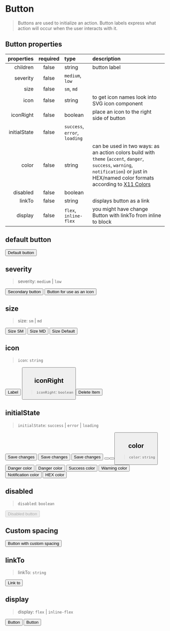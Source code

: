 
<Meta title="Components/Button" component={Button} />

# Button

> Buttons are used to initialize an action. Button labels express what action will occur when the user interacts with it.

## Button properties

|   properties | required | type                                                           | description                                                                                                                                                                                                                            |
| -----------: | :------: | :------------------------------------------------------------- | :------------------------------------------------------------------------------------------------------------------------------------------------------------------------------------------------------------------------------------- |
|     children |  false   | string                                                         | button label                                                                                                                                                                                                                           |
|     severity |  false   | <code>medium</code>, <code>low</code>                          |                                                                                                                                                                                                                                        |
|         size |  false   | <code>sm</code>, <code>md</code>                               |                                                                                                                                                                                                                                        |
|         icon |  false   | string                                                         | to get icon names look into SVG icon component                                                                                                                                                                                         |
|    iconRight |  false   | boolean                                                        | place an icon to the right side of button                                                                                                                                                                                              |
| initialState |  false   | <code>success</code>, <code>error</code>, <code>loading</code> |                                                                                                                                                                                                                                        |
|        color |  false   | string                                                         | can be used in two ways: as an action colors build with `theme` (`accent`, `danger`, `success`, `warning`, `notification`) or just in HEX/named color formats according to [X11 Colors](https://en.wikipedia.org/wiki/X11_color_names) |
|     disabled |  false   | boolean                                                        |                                                                                                                                                                                                                                        |
|       linkTo |  false   | string                                                         | displays button as a link                                                                                                                                                                                                              |
|      display |  false   | <code>flex</code>, <code>inline-flex</code>                    | you might have change Button with linkTo from inline to block                                                                                                                                                                          |

## default button

<Preview>
  <Story name="default">
    <Button>Default button</Button>
  </Story>
</Preview>

## severity

> severity: `medium` | `low`

<Preview>
  <Story name="button/severity">
    <Flex justifyContent="space-evenly">
      <Button severity="medium">Secondary button</Button>
      <Button severity="low">Button for use as an icon</Button>
    </Flex>
  </Story>
</Preview>

## size

> size: `sm` | `md`

<Preview>
  <Story name="size">
    <Flex justifyContent="space-evenly">
      <Button size="sm">Size SM</Button>
      <Button size="md">Size MD</Button>
      <Button>Size Default</Button>
    </Flex>
  </Story>
</Preview>

## icon

> `icon`: `string`

<Preview>
  <Story name="icons">
    <Flex justifyContent="space-evenly">
      <Button icon="plus" severity="low">
        Label
      </Button>
      <Button icon="plus" severity="low" />
    </Flex>
  </Story>
</Preview>

## iconRight

> `iconRight`: `boolean`

<Preview>
  <Story name="iconRight">
    <Flex justifyContent="space-evenly">
      <Button iconRight severity="low" icon="trash">
        Delete Item
      </Button>
    </Flex>
  </Story>
</Preview>

## initialState

> `initialState`: `success` | `error` | `loading`

<Preview>
  <Story name="initialState">
    <Flex justifyContent="space-evenly">
      <Button initialState="loading">Save changes</Button>
      <Button initialState="success">Save changes</Button>
      <Button initialState="error">Save changes</Button>
      <Button initialState="loading" />
      <Button initialState="success" />
      <Button initialState="error" />
    </Flex>
  </Story>
</Preview>

## color

> `color`: `string`

<Preview>
  <Story name="color">
    <Flex justifyContent="space-evenly">
      <Button color="danger" icon="danger">
        Danger color
      </Button>
      <Button color="danger" icon="danger" severity="medium">
        Danger color
      </Button>
      <Button color="success">Success color</Button>
      <Button color="warning">Warning color</Button>
      <Button color="notification">Notification color</Button>
      <Button color="#FF1493">HEX color</Button>
    </Flex>
  </Story>
</Preview>

## disabled

> `disabled`: `boolean`

<Preview>
  <Story name="disabled">
    <Button disabled>Disabled button</Button>
  </Story>
</Preview>

## Custom spacing

<Preview>
  <Story name="custom-spacing">
    <GnuiContainer>
      <p>
        <Button ml="3rem" mb="10rem" innerSpacing="0">
          Button with custom spacing
        </Button>
      </p>
    </GnuiContainer>
  </Story>
</Preview>

## linkTo

> linkTo: `string`

<Preview>
  <Story name="button link">
    <Button linkTo="http://google.com" target="_blank">
      Link to
    </Button>
  </Story>
</Preview>

## display

> display: `flex` | `inline-flex`

<Preview>
  <Story name="button link flex">
    <Button display="flex" linkTo="http://google.com" target="_blank">
      Button
    </Button>
    <Button
      mt="1rem"
      display="inline-flex"
      linkTo="http://google.com"
      target="_blank"
    >
      Button
    </Button>
  </Story>
</Preview>
